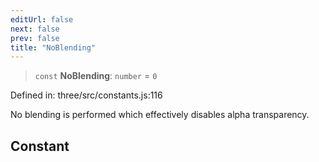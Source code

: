 ```yaml
---
editUrl: false
next: false
prev: false
title: "NoBlending"
---
```


> `const` **NoBlending**: `number` = `0`

Defined in: three/src/constants.js:116

No blending is performed which effectively disables
alpha transparency.

## Constant
